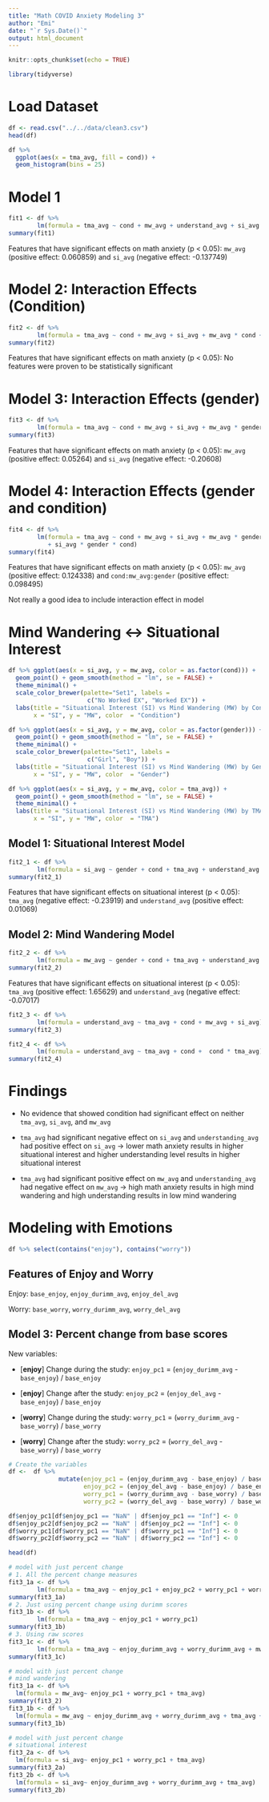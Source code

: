 ```yaml
---
title: "Math COVID Anxiety Modeling 3"
author: "Emi"
date: "`r Sys.Date()`"
output: html_document
---
```


```r
knitr::opts_chunk$set(echo = TRUE)
```

```r
library(tidyverse)
```

# Load Dataset

```r
df <- read.csv("../../data/clean3.csv")
head(df)
```


```r
df %>% 
  ggplot(aes(x = tma_avg, fill = cond)) +
  geom_histogram(bins = 25)
```


# Model 1 

```r
fit1 <- df %>% 
        lm(formula = tma_avg ~ cond + mw_avg + understand_avg + si_avg + gender + hot)
summary(fit1)

```
Features that have significant effects on math anxiety (p < 0.05): `mw_avg` (positive effect: 0.060859) and `si_avg` (negative effect: -0.137749)

# Model 2: Interaction Effects (Condition)

```r
fit2 <- df %>% 
        lm(formula = tma_avg ~ cond + mw_avg + si_avg + mw_avg * cond + si_avg * cond + gender)
summary(fit2)
```
Features that have significant effects on math anxiety (p < 0.05): No features were proven to be statistically significant

# Model 3: Interaction Effects (gender)

```r
fit3 <- df %>% 
        lm(formula = tma_avg ~ cond + mw_avg + si_avg + mw_avg * gender + si_avg * gender + cond)
summary(fit3)
```
Features that have significant effects on math anxiety (p < 0.05): `mw_avg` (positive effect: 0.05264) and `si_avg` (negative effect: -0.20608)

# Model 4: Interaction Effects (gender and condition)

```r
fit4 <- df %>% 
        lm(formula = tma_avg ~ cond + mw_avg + si_avg + mw_avg * gender + si_avg * gender + mw_avg * cond + si_avg * cond + mw_avg * gender * cond 
           + si_avg * gender * cond)
summary(fit4)
```
Features that have significant effects on math anxiety (p < 0.05): `mw_avg` (positive effect: 0.124338) and `cond:mw_avg:gender` (positive effect: 0.098495)

Not really a good idea to include interaction effect in model

# Mind Wandering <-> Situational Interest

```r
df %>% ggplot(aes(x = si_avg, y = mw_avg, color = as.factor(cond))) + 
  geom_point() + geom_smooth(method = "lm", se = FALSE) + 
  theme_minimal() + 
  scale_color_brewer(palette="Set1", labels = 
                      c("No Worked EX", "Worked EX")) +
  labs(title = "Situational Interest (SI) vs Mind Wandering (MW) by Condition",
       x = "SI", y = "MW", color  = "Condition")

df %>% ggplot(aes(x = si_avg, y = mw_avg, color = as.factor(gender))) + 
  geom_point() + geom_smooth(method = "lm", se = FALSE) + 
  theme_minimal() + 
  scale_color_brewer(palette="Set1", labels = 
                      c("Girl", "Boy")) +
  labs(title = "Situational Interest (SI) vs Mind Wandering (MW) by Gender",
       x = "SI", y = "MW", color  = "Gender")

df %>% ggplot(aes(x = si_avg, y = mw_avg, color = tma_avg)) + 
  geom_point() + geom_smooth(method = "lm", se = FALSE) + 
  theme_minimal() + 
  labs(title = "Situational Interest (SI) vs Mind Wandering (MW) by TMA",
       x = "SI", y = "MW", color  = "TMA")
```

## Model 1: Situational Interest Model

```r
fit2_1 <- df %>% 
        lm(formula = si_avg ~ gender + cond + tma_avg + understand_avg + hot)
summary(fit2_1)
```
Features that have significant effects on situational interest (p < 0.05): `tma_avg` (negative effect: -0.23919) and `understand_avg` (positive effect: 0.01069)

## Model 2: Mind Wandering Model

```r
fit2_2 <- df %>% 
        lm(formula = mw_avg ~ gender + cond + tma_avg + understand_avg + si_avg + hot)
summary(fit2_2)
```
Features that have significant effects on situational interest (p < 0.05): `tma_avg` (positive effect: 1.65629) and `understand_avg` (negative effect: -0.07017)

```r
fit2_3 <- df %>% 
        lm(formula = understand_avg ~ tma_avg + cond + mw_avg + si_avg)
summary(fit2_3)

fit2_4 <- df %>% 
        lm(formula = understand_avg ~ tma_avg + cond +  cond * tma_avg)
summary(fit2_4)
```


# Findings

*   No evidence that showed condition had significant effect on neither `tma_avg`, `si_avg`, and `mw_avg`

*   `tma_avg` had significant negative effect on `si_avg` and `understanding_avg` had positive effect on `si_avg` -> lower math anxiety results in higher situational interest and higher understanding level results in higher situational interest

*   `tma_avg` had significant positive effect on `mw_avg` and `understanding_avg` had negative effect on `mw_avg` -> high math anxiety results in high mind wandering and high understanding results in low mind wandering

# Modeling with Emotions

```r
df %>% select(contains("enjoy"), contains("worry"))
```

## Features of Enjoy and Worry

Enjoy: `base_enjoy`, `enjoy_durimm_avg`,  `enjoy_del_avg`

Worry: `base_worry`, `worry_durimm_avg`, `worry_del_avg`

## Model 3: Percent change from base scores

New variables:

*  [**enjoy**] Change during the study: `enjoy_pc1` = (`enjoy_durimm_avg` - `base_enjoy`) / `base_enjoy`

*  [**enjoy**] Change after the study: `enjoy_pc2` = (`enjoy_del_avg` - `base_enjoy`) / `base_enjoy`

*  [**worry**] Change during the study: `worry_pc1` = (`worry_durimm_avg` - `base_worry`) / `base_worry`

*  [**worry**] Change after the study: `worry_pc2` = (`worry_del_avg` - `base_worry`) / `base_worry`

```r
# Create the variables
df <-  df %>% 
              mutate(enjoy_pc1 = (enjoy_durimm_avg - base_enjoy) / base_enjoy,
                     enjoy_pc2 = (enjoy_del_avg - base_enjoy) / base_enjoy,
                     worry_pc1 = (worry_durimm_avg - base_worry) / base_worry,
                     worry_pc2 = (worry_del_avg - base_worry) / base_worry)

df$enjoy_pc1[df$enjoy_pc1 == "NaN" | df$enjoy_pc1 == "Inf"] <- 0
df$enjoy_pc2[df$enjoy_pc2 == "NaN" | df$enjoy_pc2 == "Inf"] <- 0
df$worry_pc1[df$worry_pc1 == "NaN" | df$worry_pc1 == "Inf"] <- 0
df$worry_pc2[df$worry_pc2 == "NaN" | df$worry_pc2 == "Inf"] <- 0

head(df)
```

```r
# model with just percent change
# 1. All the percent change measures
fit3_1a <- df %>% 
        lm(formula = tma_avg ~ enjoy_pc1 + enjoy_pc2 + worry_pc1 + worry_pc2)
summary(fit3_1a)
# 2. Just using percent change using durimm scores
fit3_1b <- df %>% 
        lm(formula = tma_avg ~ enjoy_pc1 + worry_pc1)
summary(fit3_1b)
# 3. Using raw scores
fit3_1c <- df %>% 
        lm(formula = tma_avg ~ enjoy_durimm_avg + worry_durimm_avg + mw_avg + si_avg)
summary(fit3_1c)
```

```r
# model with just percent change
# mind wandering
fit3_1a <- df %>% 
  lm(formula = mw_avg~ enjoy_pc1 + worry_pc1 + tma_avg)
summary(fit3_2)
fit3_1b <- df %>% 
  lm(formula = mw_avg ~ enjoy_durimm_avg + worry_durimm_avg + tma_avg + si_avg)
summary(fit3_1b)
```

```r
# model with just percent change
# situational interest
fit3_2a <- df %>% 
  lm(formula = si_avg~ enjoy_pc1 + worry_pc1 + tma_avg)
summary(fit3_2a)
fit3_2b <- df %>% 
  lm(formula = si_avg~ enjoy_durimm_avg + worry_durimm_avg + tma_avg)
summary(fit3_2b)
```


